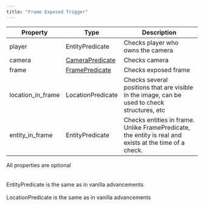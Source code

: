 ```yaml
---
title: "Frame Exposed Trigger"
---
```


| Property | Type | Description |
|-|-|-|
| player | EntityPredicate | Checks player who owns the camera |
| camera | [CameraPredicate](../predicates/camera_predicate) | Checks camera |
| frame | [FramePredicate](../predicates/frame_predicate) | Checks exposed frame |
| location_in_frame | LocationPredicate | Checks several positions that are visible in the image, can be used to check structures, etc |
| entity_in_frame | EntityPredicate | Checks entities in frame. Unlike FramePredicate, the entity is real and exists at the time of a check. |

<div name='NOTE' style={{ display: 'inline-block', margin: '2px' }}>
    <div style={{ display: 'flex', alignItems: 'top', backgroundColor: '#232425', borderRadius: '6px', padding: '8px 12px' }}>
      <RocketIcon style={{ color: '#F4EFE9', marginRight: '8px' }} width={20} />
      <span style={{ color: '#F4EFE9', fontSize: '15px' }}>All properties are optional</span>
    </div>
</div><br/><br/>

<div name='INFO' style={{ display: 'inline-block', margin: '2px' }}>
    <div style={{ display: 'flex', alignItems: 'top', backgroundColor: '#21252b', borderRadius: '6px', padding: '8px 12px' }}>
      <InfoIcon style={{ color: '#63b3eb', marginRight: '8px' }} width={20} />
      <span style={{ color: '#63b3eb', fontSize: '15px' }}>EntityPredicate is the same as in vanilla advancements</span>
    </div>
</div><br/>
<div name='INFO' style={{ display: 'inline-block', margin: '2px' }}>
    <div style={{ display: 'flex', alignItems: 'top', backgroundColor: '#21252b', borderRadius: '6px', padding: '8px 12px' }}>
      <InfoIcon style={{ color: '#63b3eb', marginRight: '8px' }} width={20} />
      <span style={{ color: '#63b3eb', fontSize: '15px' }}>LocationPredicate is the same as in vanilla advancements</span>
    </div>
</div><br/>